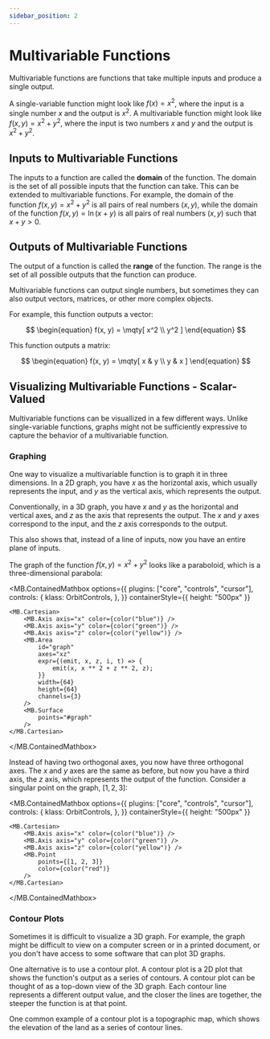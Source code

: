 ```yaml
---
sidebar_position: 2
---
```



# Multivariable Functions

Multivariable functions are functions that take multiple inputs and produce a single output.

A single-variable function might look like $f(x) = x^2$, where the input is a single number $x$ and the output is $x^2$. A multivariable function might look like $f(x, y) = x^2 + y^2$, where the input is two numbers $x$ and $y$ and the output is $x^2 + y^2$.

## Inputs to Multivariable Functions

The inputs to a function are called the **domain** of the function. The domain is the set of all possible inputs that the function can take.
This can be extended to multivariable functions. For example, the domain of the function $f(x, y) = x^2 + y^2$ is all pairs of real numbers $(x, y)$,
while the domain of the function $f(x, y) = \ln(x + y)$ is all pairs of real numbers $(x, y)$ such that $x + y > 0$.

## Outputs of Multivariable Functions

The output of a function is called the **range** of the function. The range is the set of all possible outputs that the function can produce.

Multivariable functions can output single numbers, but sometimes they can also output vectors, matrices, or other more complex objects.

For example, this function outputs a vector:

$$
\begin{equation}
f(x, y) = \mqty[ x^2 \\ y^2 ]
\end{equation}
$$

This function outputs a matrix:

$$
\begin{equation}
f(x, y) = \mqty[ x & y \\ y & x ]
\end{equation}
$$

## Visualizing Multivariable Functions - Scalar-Valued

Multivariable functions can be visuallized in a few different ways.
Unlike single-variable functions, graphs might not be sufficiently expressive to capture the behavior of a multivariable function.

### Graphing

One way to visualize a multivariable function is to graph it in three dimensions.
In a 2D graph, you have $x$ as the horizontal axis, which usually represents the input, and $y$ as the vertical axis, which represents the output.

Conventionally, in a 3D graph, you have $x$ and $y$ as the horizontal and vertical axes, and $z$ as the axis that represents the output.
The $x$ and $y$ axes correspond to the input, and the $z$ axis corresponds to the output.

This also shows that, instead of a line of inputs, now you have an entire plane of inputs.

The graph of the function $f(x, y) = x^2 + y^2$ looks like a paraboloid, which is a three-dimensional parabola:

<MB.ContainedMathbox
    options={{
        plugins: ["core", "controls", "cursor"],
        controls: {
            klass: OrbitControls,
        },
    }}
    containerStyle={{
        height: "500px"
    }}
>
    <MB.Cartesian>
        <MB.Axis axis="x" color={color("blue")} />
        <MB.Axis axis="y" color={color("green")} />
        <MB.Axis axis="z" color={color("yellow")} />
        <MB.Area
            id="graph"
            axes="xz"
            expr={(emit, x, z, i, t) => {
                emit(x, x ** 2 + z ** 2, z);
            }}
            width={64}
            height={64}
            channels={3}
        />
        <MB.Surface
            points="#graph"
        />
    </MB.Cartesian>
</MB.ContainedMathbox>

Instead of having two orthogonal axes, you now have three orthogonal axes. The $x$ and $y$ axes are the same as before, but now you have a third axis, the $z$ axis, which represents the output of the function.
Consider a singular point on the graph, $[1, 2, 3]$:

<MB.ContainedMathbox
    options={{
        plugins: ["core", "controls", "cursor"],
        controls: {
            klass: OrbitControls,
        },
    }}
    containerStyle={{
        height: "500px"
    }}
>
    <MB.Cartesian>
        <MB.Axis axis="x" color={color("blue")} />
        <MB.Axis axis="y" color={color("green")} />
        <MB.Axis axis="z" color={color("yellow")} />
        <MB.Point
            points={[1, 2, 3]}
            color={color("red")}
        />
    </MB.Cartesian>
</MB.ContainedMathbox>

### Contour Plots

Sometimes it is difficult to visualize a 3D graph.
For example, the graph might be difficult to view on a computer screen or in a printed document,
or you don't have access to some software that can plot 3D graphs.

One alternative is to use a contour plot. A contour plot is a 2D plot that shows the function's output as a series of contours.
A contour plot can be thought of as a top-down view of the 3D graph.
Each contour line represents a different output value, and the closer the lines are together, the steeper the function is at that point.

One common example of a contour plot is a topographic map, which shows the elevation of the land as a series of contour lines.
